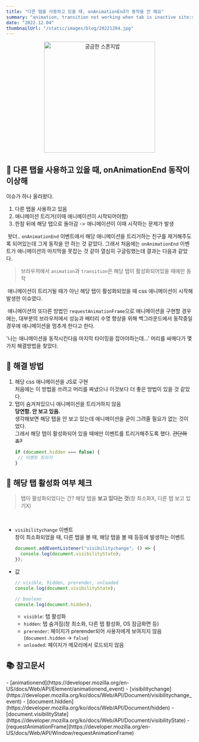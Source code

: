 ```yaml
---
title: "다른 탭을 사용하고 있을 때, onAnimationEnd가 동작을 안 해요"
summary: "animation, transition not working when tab is inactive site:stackoverflow.com"
date: "2022.12.04"
thumbnailUrl: "/static/images/blog/20221204.jpg"
---
```


<div align="center">
	<img src="/static/images/blog/20221204.jpg" width="300px" alt="궁금한 스폰지밥" />
</div>

## 🙊 다른 탭을 사용하고 있을 때, onAnimationEnd 동작이 이상해

이슈가 하나 올라왔다.

1. 다른 탭을 사용하고 있음
2. 애니메이션 트리거(이때 애니메이션이 시작되어야함)
3. 한참 뒤에 해당 탭으로 돌아감 -> 애니메이션이 이때 시작하는 문제가 발생

&nbsp;왓더.. `onAnimationEnd` 이벤트에서 해당 애니메이션을 트리거하는 친구를 제거해주도록 되어있는데 그게 동작을 안 하는 것 같았다. 그래서 처음에는 `onAnimationEnd` 이벤트가 애니메이션의 마지막을 못잡는 것 같아 열심히 구글링했는데 결과는 다음과 같았다.

> 브라우저에서 `animation`과 `transition`은 해당 탭이 활성화되어있을 때에만 동작

&nbsp;애니메이션이 트리거될 때가 아닌 해당 탭이 활성화되었을 때 css 애니메이션이 시작해 발생한 이슈였다.

&nbsp;애니메이션의 또다른 방법인 `requestAnimationFrame`으로 애니메이션을 구현할 경우에는, 대부분의 브라우저에서 성능과 배터리 수명 향상을 위해 백그라운드에서 동작중일 경우에 애니메이션을 멈추게 한다고 한다.

'나는 애니메이션을 동작시킨다음 마지막 타이밍을 잡아야하는데...' 머리를 싸매다가 몇 가지 해결방법을 찾았다.

## 🌝 해결 방법

1. 해당 css 애니메이션을 JS로 구현<br/>
   처음에는 이 방법을 쓰려고 머리를 짜냈으나 이것보다 더 좋은 방법이 있을 것 같았다.
2. 탭이 숨겨져있으니 애니메이션을 트리거하지 않음<br/>
   **당연함. 안 보고 있음.**<br/>
   생각해보면 해당 탭을 안 보고 있는데 애니메이션을 굳이 그려줄 필요가 없는 것이었다.<br/>
   그래서 해당 탭이 활성화되어 있을 때에만 이벤트를 트리거해주도록 했다. ~~간단하죠?~~<br/>
   ```javascript
   if (document.hidden === false) {
   	// 이벤트 트리거
   }
   ```

## 👀 해당 탭 활성화 여부 체크

> 탭이 활성화되었다는 건? 해당 탭을 **보고 있다는 것**(창 최소화X, 다른 탭 보고 있기X)

<br />

- `visibilitychange` 이벤트<br/>
  창이 최소화되었을 때, 다른 탭을 볼 때, 해당 탭을 볼 때 등등에 발생하는 이벤트
  ```javascript
  document.addEventListener("visibilitychange", () => {
  	console.log(document.visibilityState);
  });
  ```
- 값

  ```javascript
  // visible, hidden, prerender, unloaded
  console.log(document.visibilityState);

  // boolean
  console.log(document.hidden);
  ```

  - `visible`: 탭 활성화
  - `hidden`: 탭 숨겨짐(창 최소화, 다른 탭 활성화, OS 잠금화면 등)
  - `prerender`: 페이지가 prerender되어 사용자에게 보여지지 않음(`document.hidden` -> `false`)
  - `unloaded`: 페이지가 메모리에서 로드되지 않음

## 📚 참고문서

<div>
	- [animationend](https://developer.mozilla.org/en-US/docs/Web/API/Element/animationend_event) 
    - [visibilitychange](https://developer.mozilla.org/ko/docs/Web/API/Document/visibilitychange_event)
    - [document.hidden](https://developer.mozilla.org/ko/docs/Web/API/Document/hidden) 
    - [document.visibilityState](https://developer.mozilla.org/ko/docs/Web/API/Document/visibilityState)
    - [requestAnimationFrame](https://developer.mozilla.org/en-US/docs/Web/API/Window/requestAnimationFrame)
</div>
